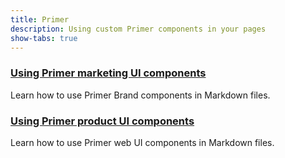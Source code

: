 ```yaml
---
title: Primer
description: Using custom Primer components in your pages
show-tabs: true
---
```


### [Using Primer marketing UI components](/components/primer/marketing-ui)

Learn how to use Primer Brand components in Markdown files.

### [Using Primer product UI components](/components/primer/product-ui)

Learn how to use Primer web UI components in Markdown files.
